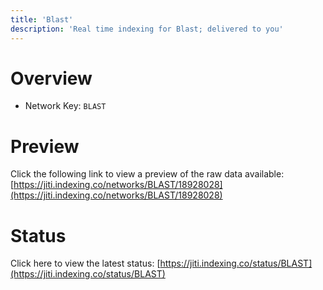 ```yaml
---
title: 'Blast'
description: 'Real time indexing for Blast; delivered to you'
---
```


# Overview
- Network Key: `BLAST`

# Preview
Click the following link to view a preview of the raw data available: [https://jiti.indexing.co/networks/BLAST/18928028](https://jiti.indexing.co/networks/BLAST/18928028)

# Status
Click here to view the latest status: [https://jiti.indexing.co/status/BLAST](https://jiti.indexing.co/status/BLAST)
